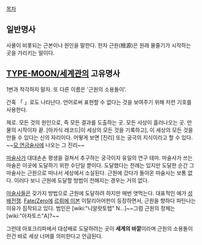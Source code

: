 [[목차]]
== 일반명사 ==
사물이 비롯되는 근본이나 원인을 말한다. 한자 근원(根源)은 원래 물줄기가 시작하는 곳을 가리키는 말이다.

== [[TYPE-MOON/세계관]]의 고유명사 ==
1번과 착각하지 말자. 또 다른 이름은 '근원의 소용돌이'.

간혹 「 」로도 나타난다. 언어로써 표현할 수 없다는 것을 보여주기 위해 저런 기호를 사용한다.

제로. 모든 것의 원인으로, 즉 모든 결과를 도출하는 곳. 모든 사상이 흘러나오는 곳. 만물의 시작이자 끝. [아카식 레코드|이 세상의 모든 것을 기록하고], 이 세상의 모든 것을 만들 수 있다는 신의 자리이다. 어떻게 보면 [진리] 또는 궁극의 지식이라고 할 수 있다. ~~[[강철의 연금술사|모 연금술사]]에 나오는 그 진리~~

[[마술사]]가 대대손손 평생을 걸쳐서 추구하는 궁극이자 유일의 연구 테마. 마술사가 쓰는 마술은 이곳에 도달하기 위한 수단일 뿐이다. 도달했다는 전례는 있지만 도달한 순간 그 마술사는 근원으로 떠나서 세상에서 소실된다. 근원에 갔다가 돌아온 마술사는 보통 없다. 이러다 보니 근원에 도달할 방법이 전해지는 경우는 거의 없다.

[[마술사]]들은 갖가지 방법으로 근원에 도달하려 하지만 매번 엿먹는다. 대표적인 예가 [[성배전쟁]]. [[Fate/Zero]]에 [[르뤼에 이본]] 이탈리아어판이 등장하면서, 근원을 향하다 파탄나는 이유가 짐작되고 있다. 범인은 [wiki:"니알랏토텝" N...]~~그럼 근원의 정체는 [wiki:"아자토스"A]?~~

그런데 아포크리파에서 대성배로 도달하려는 곳이 '''세계의 바깥'''이라며 근원의 소용돌이란건 바로 세상 너머를 의미한다고 언급된다.
